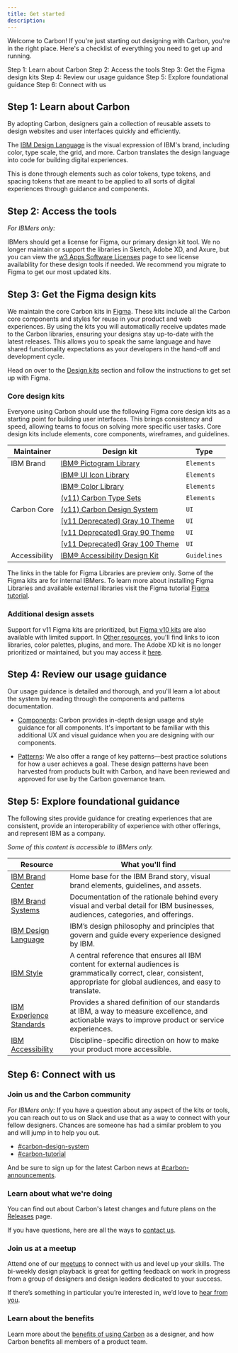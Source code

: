 ```yaml
---
title: Get started
description:
---
```


<PageDescription>

Welcome to Carbon! If you're just starting out designing with Carbon, you're in
the right place. Here's a checklist of everything you need to get up and
running.

</PageDescription>

<AnchorLinks>

<AnchorLink>Step 1: Learn about Carbon</AnchorLink>
<AnchorLink>Step 2: Access the tools</AnchorLink>
<AnchorLink>Step 3: Get the Figma design kits</AnchorLink>
<AnchorLink>Step 4: Review our usage guidance</AnchorLink>
<AnchorLink>Step 5: Explore foundational guidance</AnchorLink>
<AnchorLink>Step 6: Connect with us</AnchorLink>

</AnchorLinks>

## Step 1: Learn about Carbon

By adopting Carbon, designers gain a collection of reusable assets to design
websites and user interfaces quickly and efficiently.

The [IBM Design Language](https://www.ibm.com/design/language/) is the visual
expression of IBM's brand, including color, type scale, the grid, and more.
Carbon translates the design language into code for building digital
experiences.

This is done through elements such as color tokens, type tokens, and spacing
tokens that are meant to be applied to all sorts of digital experiences through
guidance and components.

## Step 2: Access the tools

_For IBMers only:_

IBMers should get a license for Figma, our primary design kit tool. We no longer
maintain or support the libraries in Sketch, Adobe XD, and Axure, but you can
view the
[w3 Apps Software Licenses](https://ibm.service-now.com/slm?id=toolbox_ibm&sys_id=823b779e1b047c508c6099f9bc4bcb4a)
page to see license availability for these design tools if needed. We recommend
you migrate to Figma to get our most updated kits.

<Row className="resource-card-group">

<Column colLg={4} colMd={4} noGutterSm>
  <ResourceCard
    subTitle="Get Figma"
    href="https://ibmtest.service-now.com/slm?id=toolbox_ibm&sys_id=f850fa5f4758dd10d9607351e36d43b8"
    actionIcon="launch">
    <MdxIcon name="figma" />
  </ResourceCard>
</Column>
</Row>

## Step 3: Get the Figma design kits

We maintain the core Carbon kits in [Figma](/designing/kits/figma). These kits
include all the Carbon core components and styles for reuse in your product and
web experiences. By using the kits you will automatically receive updates made
to the Carbon libraries, ensuring your designs stay up-to-date with the latest
releases. This allows you to speak the same language and have shared
functionality expectations as your developers in the hand-off and development
cycle.

Head on over to the [Design kits](/designing/kits/figma) section and follow the
instructions to get set up with Figma.

### Core design kits

Everyone using Carbon should use the following Figma core design kits as a
starting point for building user interfaces. This brings consistency and speed,
allowing teams to focus on solving more specific user tasks. Core design kits
include elements, core components, wireframes, and guidelines.

| Maintainer    | Design kit                                                                                                                                                   | Type         |
| ------------- | ------------------------------------------------------------------------------------------------------------------------------------------------------------ | ------------ |
| IBM Brand     | [IBM® Pictogram Library](https://www.figma.com/design/PkUl9UBuvA41GPpyl84NBc/IBM%C2%AE-Pictogram-Library?m=auto)                                             | `Elements`   |
|               | [IBM® UI Icon Library](https://www.figma.com/design/J5c0d85dSJn9JnBhSYYLmD/IBM%C2%AE-UI-Icon-Library?m=auto)                                                 | `Elements`   |
|               | [IBM® Color Library](https://www.figma.com/design/Gvwx2RnAZzDKTjVuC5xOlO/IBM%C2%AE-Color-Library?m=auto)                                                     | `Elements`   |
|               | [(v11) Carbon Type Sets](https://www.figma.com/design/rK06GY6bvEfokuzrFGdtWB/-v11--Carbon-Type-Sets-%E2%80%93-Carbon-Design-System?m=auto)                   | `Elements`   |
| Carbon Core   | [(v11) Carbon Design System](https://www.figma.com/design/YAnB1jKx0yCUL29j6uSLpg/-v11--Carbon-Design-System?m=auto)                                          | `UI`         |
|               | [[v11 Deprecated] Gray 10 Theme](https://www.figma.com/design/0sd447WTcazDI6Dq9tjXOe/-v11-Deprecated--Gray-10-Theme-%E2%80%93-Carbon-Design-System?m=auto)   | `UI`         |
|               | [[v11 Deprecated] Gray 90 Theme](https://www.figma.com/design/fH8rkv1VUTw5pvFDvO1kPO/-v11-Deprecated--Gray-90-Theme-%E2%80%93-Carbon-Design-System?m=auto)   | `UI`         |
|               | [[v11 Deprecated] Gray 100 Theme](https://www.figma.com/design/XhRIHF6qGiJQaJ5eOSSBRm/-v11-Deprecated--Gray-100-Theme-%E2%80%93-Carbon-Design-System?m=auto) | `UI`         |
| Accessibility | [IBM® Accessibility Design Kit](https://www.figma.com/design/zJlvN4TRbslRtyjFuxIDom/IBM%C2%AE-Accessibility-Design-Kit?node-id=0)                            | `Guidelines` |

The links in the table for Figma Libraries are preview only. Some of the Figma
kits are for internal IBMers. To learn more about installing Figma Libraries and
available external libraries visit the Figma tutorial
[Figma tutorial](/designing/kits/figma).

### Additional design assets

Support for v11 Figma kits are prioritized, but
[Figma v10 kits](https://next.carbondesignsystem.com/design-kits?q=v10&tool[]=figma)
are also available with limited support. In
[Other resources](/designing/design-resources/), you'll find links to icon
libraries, color palettes, plugins, and more. The Adobe XD kit is no longer
prioritized or maintained, but you may access it
[here](https://github.com/IBM/design-kit/tree/master/Adobe%20XD).

## Step 4: Review our usage guidance

Our usage guidance is detailed and thorough, and you'll learn a lot about the
system by reading through the components and patterns documentation.

- [Components](/components/overview): Carbon provides in-depth design usage and
  style guidance for all components. It's important to be familiar with this
  additional UX and visual guidance when you are designing with our components.

- [Patterns](/patterns/overview): We also offer a range of key patterns—best
  practice solutions for how a user achieves a goal. These design patterns have
  been harvested from products built with Carbon, and have been reviewed and
  approved for use by the Carbon governance team.

## Step 5: Explore foundational guidance

The following sites provide guidance for creating experiences that are
consistent, provide an interoperability of experience with other offerings, and
represent IBM as a company.

_Some of this content is accessible to IBMers only._

| **Resource**                                                                | **What you'll find**                                                                                                                                                          |
| --------------------------------------------------------------------------- | ----------------------------------------------------------------------------------------------------------------------------------------------------------------------------- |
| [IBM Brand Center](https://www.ibm.com/brand/)                              | Home base for the IBM Brand story, visual brand elements, guidelines, and assets.                                                                                             |
| [IBM Brand Systems](https://www.ibm.com/brand/experience-guides)            | Documentation of the rationale behind every visual and verbal detail for IBM businesses, audiences, categories, and offerings.                                                |
| [IBM Design Language](https://www.ibm.com/design/language/)                 | IBM’s design philosophy and principles that govern and guide every experience designed by IBM.                                                                                |
| [IBM Style](http://ibm.biz/ibm-style-guide)                                 | A central reference that ensures all IBM content for external audiences is grammatically correct, clear, consistent, appropriate for global audiences, and easy to translate. |
| [IBM Experience Standards](https://w3.ibm.com/design/experience-standards/) | Provides a shared definition of our standards at IBM, a way to measure excellence, and actionable ways to improve product or service experiences.                             |
| [IBM Accessibility](https://www.ibm.com/able/)                              | Discipline-specific direction on how to make your product more accessible.                                                                                                    |

## Step 6: Connect with us

### Join us and the Carbon community

_For IBMers only:_ If you have a question about any aspect of the kits or tools,
you can reach out to us on Slack and use that as a way to connect with your
fellow designers. Chances are someone has had a similar problem to you and will
jump in to help you out.

- [#carbon-design-system](https://ibm-studios.slack.com/messages/C0M053VPT/)
- [#carbon-tutorial](https://ibm-studios.slack.com/archives/CJUGA7P6H)

And be sure to sign up for the latest Carbon news at
[#carbon-announcements](https://ibm-studios.slack.com/archives/CJ35H36MP).

### Learn about what we're doing

You can find out about Carbon's latest changes and future plans on the
[Releases](/all-about-carbon/releases/) page.

If you have questions, here are all the ways to [contact us](/help/contact-us).

### Join us at a meetup

Attend one of our [meetups](/whats-happening/meetups) to connect with us and
level up your skills. The bi-weekly design playback is great for getting
feedback on work in progress from a group of designers and design leaders
dedicated to your success.

If there’s something in particular you’re interested in, we’d love to
[hear from you](https://github.com/carbon-design-system/carbon-website/issues/new/choose).

### Learn about the benefits

Learn more about the
[benefits of using Carbon](/all-about-carbon/who-uses-carbon/) as a designer,
and how Carbon benefits all members of a product team.
